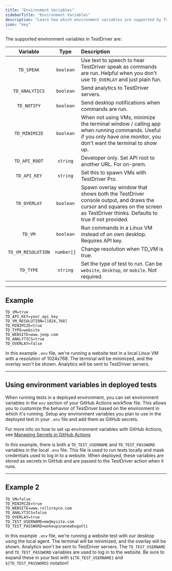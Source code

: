 ```yaml
---
title: "Environment Variables"
sidebarTitle: "Environment Variables"
description: "Learn how which environment variables are supported by TestDriver."
icon: "key"
---
```




The supported environment variables in TestDriver are:

| Variable | Type |         Description          |
|:--------:|:----:|:----------------------------|
| `TD_SPEAK` | `boolean` | Use text to speech to hear TestDriver speak as commands are run. Helpful when you don't use `TD_OVERLAY` and just plain fun. |
| `TD_ANALYTICS` | `boolean` | Send analytics to TestDriver servers. |
| `TD_NOTIFY` | `boolean` | Send desktop notifications when commands are run. |
| `TD_MINIMIZE` | `boolean` | When not using VMs, minimize the terminal window / calling app when running commands. Useful if you only have one monitor, you don't want the terminal to show up. |
| `TD_API_ROOT` | `string` | Developer only. Set API root to another URL. For on-prem. |
| `TD_API_KEY` | `string` | Set this to spawn VMs with TestDriver Pro. |
| `TD_OVERLAY` | `boolean` | Spawn overlay window that shows both the TestDriver console output, and draws the cursor and squares on the screen as TestDriver thinks. Defaults to true if not provided.|
| `TD_VM` | `boolean` | Run commands in a Linux VM instead of on own desktop. Requires API key. |
| `TD_VM_RESOLUTION` | `number[]` | Change resolution when TD_VM is true. |
| `TD_TYPE` | `string` | Set the type of test to run. Can be `website`, `desktop`, or `mobile`. Not required. |

<GitignoreWarning />

---
## Example
```
TD_VM=true
TD_API_KEY=your_api_key
TD_VM_RESOLUTION=[1024,768]
TD_MINIMIZE=true
TD_TYPE=website
TD_WEBSITE=www.jeep.com
TD_ANALYTICS=true
TD_OVERLAY=false

```
In this example `.env` file, we're running a website test in a local Linux VM with a resolution of 1024x768. The terminal will be minimized, and the overlay won't be shown. Analytics will be sent to TestDriver servers.

---
## Using environment variables in deployed tests
When running tests in a deployed environment, you can set environment variables in the `env` section of your GitHub Actions workflow file. This allows you to customize the behavior of TestDriver based on the environment in which it's running. Setup any environment variables you plan to use in the deployed test in your `.env` file and add them  as GitHub secrets. 

<Tip>For more info on how to set up environment variables with GitHub Actions, see [Managing Secrets in GitHub Actions](/actions/secrets)</Tip>

In this example, there is both a `TD_TEST_USERNAME` and `TD_TEST_PASSWORD` variables in the local `.env` file. This file is used to run tests locally and mask credentials used to log in to a website. When deployed, these variables are stored as secrets in GitHub and are passed to the TestDriver action when it runs.

---
## Example 2 

```
TD_VM=false
TD_MINIMIZE=true
TD_WEBSITE=www.rollsroyce.com
TD_ANALYTICS=false
TD_OVERLAY=true
TD_TEST_USERNAME=me@mysite.com
TD_TEST_PASSWORD=wokeupinanewbugatti
```

In this example `.env` file, we're running a website test with our desktop using the local agent. The terminal will be minimized, and the overlay will be shown. Analytics won't be sent to TestDriver servers. The `TD_TEST_USERNAME` and `TD_TEST_PASSWORD` variables are used to log in to the website. Be sure to expand these in your test with `${TD_TEST_USERNAME}` and `${TD_TEST_PASSWORD}` notation!